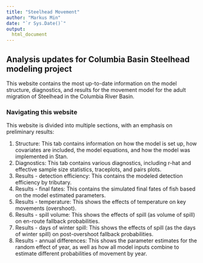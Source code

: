 ```yaml
---
title: "Steelhead Movement"
author: "Markus Min"
date: "`r Sys.Date()`"
output:
  html_document
---
```


## Analysis updates for Columbia Basin Steelhead modeling project

This website contains the most up-to-date information on the model structure, diagnostics, and results for the movement model for the adult migration of Steelhead in the Columbia River Basin.


### Navigating this website

This website is divided into multiple sections, with an emphasis on preliminary results:

1. Structure: This tab contains information on how the model is set up, how covariates are included, the model equations, and how the model was implemented in Stan.
2. Diagnostics: This tab contains various diagnostics, including r-hat and effective sample size statistics, traceplots, and pairs plots.
3. Results - detection efficiency: This contains the modeled detection efficiency by tributary.
4. Results - final fates: This contains the simulated final fates of fish based on the model estimated parameters.
5. Results - temperature: This shows the effects of temperature on key movements (overshoot).
6. Results - spill volume: This shows the effects of spill (as volume of spill) on en-route fallback probabilities.
7. Results - days of winter spill: This shows the effects of spill (as the days of winter spill) on post-overshoot fallback probabilities.
8. Results - annual differences: This shows the parameter estimates for the random effect of year, as well as how all model inputs combine to estimate different probabilities of movement by year.

